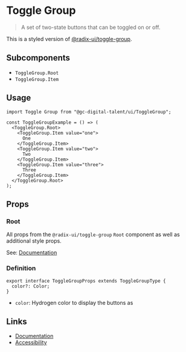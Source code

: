 
# Toggle Group

> A set of two-state buttons that can be toggled on or off.

This is a styled version of [@radix-ui/toggle-group](https://www.radix-ui.com/docs/primitives/components/toggle-group).

## Subcomponents

 - `ToggleGroup.Root`
 - `ToggleGroup.Item`

## Usage

<Story id="components-toggle-group--default" />

```tsx
import Toggle Group from "@gc-digital-talent/ui/ToggleGroup";

const ToggleGroupExample = () => (
  <ToggleGroup.Root>
    <ToggleGroup.Item value="one">
      One
    </ToggleGroup.Item>
    <ToggleGroup.Item value="two">
      Two
    </ToggleGroup.Item>
    <ToggleGroup.Item value="three">
      Three
    </ToggleGroup.Item>
  </ToggleGroup.Root>
);
```

## Props

### Root

All props from the `@radix-ui/toggle-group` `Root` component as well as additional style props.

See: [Documentation](https://www.radix-ui.com/docs/primitives/components/toggle-group#root)

### Definition

```tsx
export interface ToggleGroupProps extends ToggleGroupType {
  color?: Color;
}
```
 - `color`: Hydrogen color to display the buttons as

## Links

 - [Documentation](https://www.radix-ui.com/docs/primitives/components/toggle-group)
 - [Accessibility](https://www.w3.org/WAI/ARIA/apg/patterns/button)
